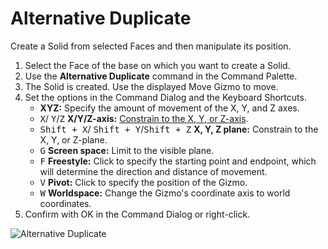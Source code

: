
# Alternative Duplicate

<Reference shortcut="Alt + D" command="Alternative Duplicate" button="Left of Command Bar" />

Create a Solid from selected Faces and then manipulate its position.

1. Select the Face of the base on which you want to create a Solid.
2. Use the **Alternative Duplicate** command in the Command Palette.
3. The Solid is created. Use the displayed Move Gizmo to move.
4. Set the options in the Command Dialog and the Keyboard Shortcuts.
    - **XYZ:** Specify the amount of movement of the X, Y, and Z axes.
    - <kbd>X</kbd>/ <kbd>Y</kbd>/<kbd>Z</kbd> **X/Y/Z-axis:** [Constrain to the X, Y, or Z-axis](./sketching-essentials#constrain-to-an-axis).
    - <kbd>Shift + X</kbd>/ <kbd>Shift + Y</kbd>/<kbd>Shift + Z</kbd> **X, Y, Z plane:** Constrain to the X, Y, or Z-plane.
    - <kbd>G</kbd> **Screen space:** Limit to the visible plane.
    - <kbd>F</kbd> **Freestyle:** Click to specify the starting point and endpoint, which will determine the direction and distance of movement.
    - <kbd>V</kbd> **Pivot:** Click to specify the position of the Gizmo.
    - <kbd>W</kbd> **Worldspace:** Change the Gizmo's coordinate axis to world coordinates.
4. Confirm with OK in the Command Dialog or right-click.

![Alternative Duplicate](/img/alternative-duplicate.gif)


















